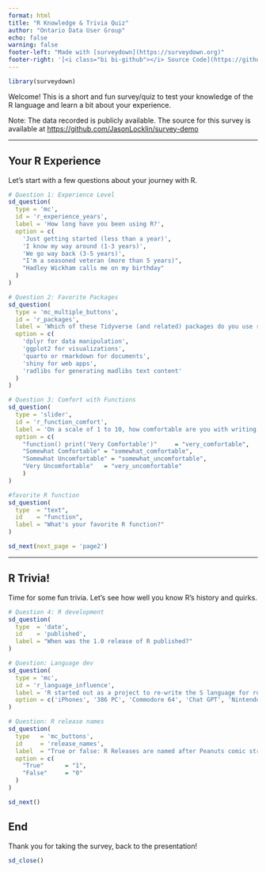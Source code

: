 ---
format: html
title: "R Knowledge & Trivia Quiz"
author: "Ontario Data User Group"
echo: false
warning: false
footer-left: "Made with [surveydown](https://surveydown.org)"
footer-right: '[<i class="bi bi-github"></i> Source Code](https://github.com/surveydown-dev/templates)'
---

```{r}
library(surveydown)
```

::: {.sd_page id=welcome}

Welcome! This is a short and fun survey/quiz to test your knowledge of the R language and learn a bit about your experience. 

Note: The data recorded is publicly available. The source for this survey is
available at [https://github.com/JasonLocklin/survey-demo](https://github.com/JasonLocklin/survey-demo)

---

## Your R Experience

Let's start with a few questions about your journey with R.

```{r}
# Question 1: Experience Level
sd_question(
  type = 'mc',
  id = 'r_experience_years',
  label = 'How long have you been using R?',
  option = c(
    'Just getting started (less than a year)',
    'I know my way around (1-3 years)',
    'We go way back (3-5 years)',
    "I'm a seasoned veteran (more than 5 years)",
    "Hadley Wickham calls me on my birthday"
  )
)

# Question 2: Favorite Packages
sd_question(
  type = 'mc_multiple_buttons',
  id = 'r_packages',
  label = 'Which of these Tidyverse (and related) packages do you use regularly? (Select all that apply)',
  option = c(
    'dplyr for data manipulation',
    'ggplot2 for visualizations',
    'quarto or rmarkdown for documents',
    'shiny for web apps',
    'radlibs for generating madlibs text content'
  )
)

# Question 3: Comfort with Functions
sd_question(
  type = 'slider',
  id = 'r_function_comfort',
  label = 'On a scale of 1 to 10, how comfortable are you with writing your own functions in R?',
  option = c(
    "function() print('Very Comfortable')"     = "very_comfortable",
    "Somewhat Comfortable" = "somewhat_comfortable", 
    "Somewhat Uncomfortable" = "somewhat_uncomfortable",
    "Very Uncomfortable"   = "very_uncomfortable"
    )
)

#favorite R function
sd_question(
  type  = "text",
  id    = "function",
  label = "What's your favorite R function?"
)
```






```{r}
sd_next(next_page = 'page2')
```

:::

::: {.sd_page id=page2}
---

## R Trivia!

Time for some fun trivia. Let's see how well you know R's history and quirks.

```{r}
# Question 4: R development
sd_question(
  type  = 'date',
  id    = 'published',
  label = "When was the 1.0 release of R published?"
)

# Question: Language dev
sd_question(
  type = 'mc',
  id = 'r_language_influence',
  label = 'R started out as a project to re-write the S language for running on what type of computer?',
  option = c('iPhones', '386 PC', 'Commodore 64', 'Chat GPT', 'Nintendo')
)

# Question: R release names
sd_question(
  type   = 'mc_buttons',
  id     = 'release_names',
  label  = "True or false: R Releases are named after Peanuts comic strips?",
  option = c(
    "True"      = "1",
    "False"     = "0"
  )
)

sd_next()
```


:::

::: {.sd_page id=end}

## End

Thank you for taking the survey, back to the presentation!

```{r}



sd_close()
```

:::

